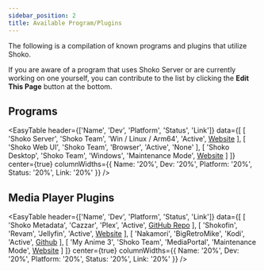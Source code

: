 ```yaml
---
sidebar_position: 2
title: Available Program/Plugins
---
```



The following is a compilation of known programs and plugins that utilize Shoko.

If you are aware of a program that uses Shoko Server or are currently working on one yourself, you can contribute to the list by clicking the **Edit This Page** button at the bottom.

## Programs

<EasyTable
  header={['Name', 'Dev', 'Platform', 'Status', 'Link']}
  data={[
    [
      'Shoko Server',
      'Shoko Team',
      'Win / Linux / Arm64',
      'Active',
      <a href="https://shokoanime.com/download">Website</a>
    ],
    [
      'Shoko Web UI',
      'Shoko Team',
      'Browser',
      'Active',
      'None'
    ],
    [
      'Shoko Desktop',
      'Shoko Team',
      'Windows',
      'Maintenance Mode',
      <a href="https://shokoanime.com/download">Website</a>
    ]
  ]}
  center={true}
  columnWidths={{ Name: '20%', Dev: '20%', Platform: '20%', Status: '20%', Link: '20%' }}
/>

## Media Player Plugins

<EasyTable
  header={['Name', 'Dev', 'Platform', 'Status', 'Link']}
  data={[
    [
      'Shoko Metadata',
      'Cazzar',
      'Plex',
      'Active',
      <a href="https://github.com/Cazzar/ShokoMetadata.bundle">GitHub Repo</a>
    ],
    [
      'Shokofin',
      'Revam',
      'Jellyfin',
      'Active',
      <a href="https://shokoanime.com/download">Website</a>
    ],
    [
      'Nakamori',
      'BigRetroMike',
      'Kodi',
      'Active',
      <a href="https://github.com/bigretromike/nakamori/">Github</a>
    ],
    [
      'My Anime 3',
      'Shoko Team',
      'MediaPortal',
      'Maintenance Mode',
      <a href="https://shokoanime.com/download">Website</a>
    ]
  ]}
  center={true}
  columnWidths={{ Name: '20%', Dev: '20%', Platform: '20%', Status: '20%', Link: '20%' }}
/>